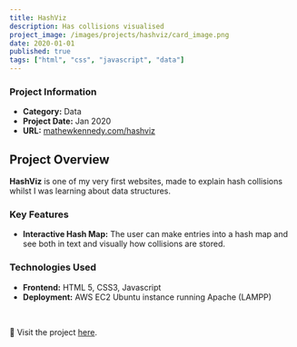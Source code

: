 ```yaml
---
title: HashViz
description: Has collisions visualised
project_image: /images/projects/hashviz/card_image.png
date: 2020-01-01
published: true
tags: ["html", "css", "javascript", "data"]
---
```


<div className="grid grid-cols-1 md:grid-cols-2">
    <AnimatedPhone scrollDir="y" screenBackgroundImage="/images/projects/hashviz/animated_mobile.png"/>
    <div>
        <h3>Project Information</h3>
        <ul>
            <li><strong>Category:</strong> Data</li>
            <li><strong>Project Date:</strong> Jan 2020</li>
            <li><strong>URL:</strong> <a href="https://www.mathewkennedy.com/hashviz" target="_blank" className="text-[green] dark:text-[lightgreen]">mathewkennedy.com/hashviz</a></li>
        </ul>
    </div>
</div>

## Project Overview
**HashViz** is one of my very first websites, made to explain hash collisions whilst I was learning about data structures. 

### Key Features
- **Interactive Hash Map:** The user can make entries into a hash map and see both in text and visually how collisions are stored.

### Technologies Used
- **Frontend:** HTML 5, CSS3, Javascript
- **Deployment:** AWS EC2 Ubuntu instance running Apache (LAMPP)

<br/>

🔗 Visit the project [here](https://www.mathewkennedy.com/hashviz).